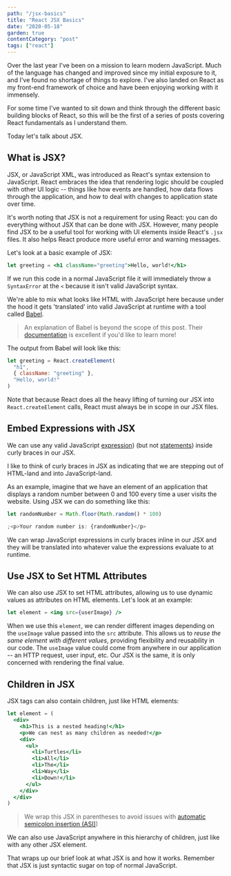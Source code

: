 ```yaml
---
path: "/jsx-basics"
title: "React JSX Basics"
date: "2020-05-18"
garden: true
contentCategory: "post"
tags: ["react"]
---
```


Over the last year I've been on a mission to learn modern JavaScript. Much of the language has changed and improved since my initial exposure to it, and I've found no shortage of things to explore. I've also landed on React as my front-end framework of choice and have been enjoying working with it immensely.

For some time I've wanted to sit down and think through the different basic building blocks of React, so this will be the first of a series of posts covering React fundamentals as I understand them.

Today let's talk about JSX.

## What is JSX?

JSX, or JavaScript XML, was introduced as React's syntax extension to JavaScript. React embraces the idea that rendering logic should be coupled with other UI logic -- things like how events are handled, how data flows through the application, and how to deal with changes to application state over time.

It's worth noting that JSX is not a requirement for using React: you can do everything without JSX that can be done with JSX. However, many people find JSX to be a useful tool for working with UI elements inside React's `.jsx` files. It also helps React produce more useful error and warning messages.

Let's look at a basic example of JSX:

```jsx
let greeting = <h1 className="greeting">Hello, world!</h1>
```

If we run this code in a normal JavaScript file it will immediately throw a `SyntaxError` at the `<` because it isn't valid JavaScript syntax.

We're able to mix what looks like HTML with JavaScript here because under the hood it gets 'translated' into valid JavaScript at runtime with a tool called [Babel](https://babeljs.io/docs/en/).

> An explanation of Babel is beyond the scope of this post. Their [documentation](https://babeljs.io/docs/en/) is excellent if you'd like to learn more!

The output from Babel will look like this:

```jsx
let greeting = React.createElement(
  "h1",
  { className: "greeting" },
  "Hello, world!"
)
```

Note that because React does all the heavy lifting of turning our JSX into `React.createElement` calls, React must always be in scope in our JSX files.

## Embed Expressions with JSX

We can use any valid JavaScript [expression](https://developer.mozilla.org/en-US/docs/Web/JavaScript/Guide/Expressions_and_Operators)) (but not [statements](https://developer.mozilla.org/en-US/docs/Web/JavaScript/Reference/Statements)) inside curly braces in our JSX.

I like to think of curly braces in JSX as indicating that we are stepping out of HTML-land and into JavaScript-land.

As an example, imagine that we have an element of an application that displays a random number between 0 and 100 every time a user visits the website. Using JSX we can do something like this:

```jsx
let randomNumber = Math.floor(Math.random() * 100)

;<p>Your random number is: {randomNumber}</p>
```

We can wrap JavaScript expressions in curly braces inline in our JSX and they will be translated into whatever value the expressions evaluate to at runtime.

## Use JSX to Set HTML Attributes

We can also use JSX to set HTML attributes, allowing us to use dynamic values as attributes on HTML elements. Let's look at an example:

```jsx
let element = <img src={userImage} />
```

When we use this `element`, we can render different images depending on the `useImage` value passed into the `src` attribute. This allows us to _reuse the same element with different values_, providing flexibility and reusability in our code. The `useImage` value could come from anywhere in our application -- an HTTP request, user input, etc. Our JSX is the same, it is only concerned with rendering the final value.

## Children in JSX

JSX tags can also contain children, just like HTML elements:

```jsx
let element = (
  <div>
    <h1>This is a nested heading!</h1>
    <p>We can nest as many children as needed!</p>
    <div>
      <ul>
        <li>Turtles</li>
        <li>All</li>
        <li>The</li>
        <li>Way</li>
        <li>Down!</li>
      </ul>
    </div>
  </div>
)
```

> We wrap this JSX in parentheses to avoid issues with [automatic semicolon insertion (ASI)](https://stackoverflow.com/questions/2846283/what-are-the-rules-for-javascripts-automatic-semicolon-insertion-asi))

We can also use JavaScript anywhere in this hierarchy of children, just like with any other JSX element.

That wraps up our brief look at what JSX is and how it works. Remember that JSX is just syntactic sugar on top of normal JavaScript.
